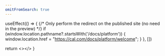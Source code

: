 ```yaml
---
omitFromSearch: true
---
```



  useEffect(() => {
    {/* Only perform the redirect on the published site (no need in the preview) */}
    if (window.location.pathname?.startsWith('/docs/platform')) {
      window.location.href = "https://cal.com/docs/platform/welcome";
    }
  }, [])
  
  return <></>
}

<Redirect />
